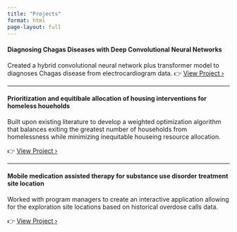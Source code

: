 ```yaml
---
title: "Projects"
format: html
page-layout: full
---
```



#### Diagnosing Chagas Diseases with Deep Convolutional Neural Networks

Created a hybrid convolutional neural network plus transformer model to diagnoses Chagas disease from electrocardiogram data. 
👉 [View Project ›](Chagas.qmd)

---

####  Prioritization and equitibale allocation of housing interventions for homeless houeholds

Built upon existing literature to develop a weighted optimization algorithm that balances exiting the greatest number of households from homelessness while minimizing inequitable houseing resource allocation.

👉 [View Project ›](Prioritization.qmd)

---

####  Mobile medication assisted therapy for substance use disorder treatment site location
 
Worked with program managers to create an interactive application allowing for the exploration site locations based on historical overdose calls data. 

👉 [View Project ›](RCT.qmd)
